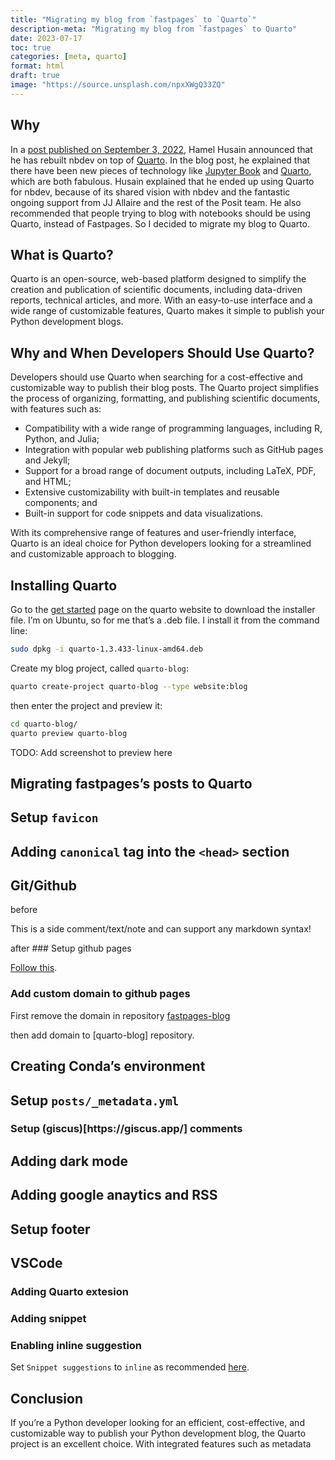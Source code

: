 ```yaml
---
title: "Migrating my blog from `fastpages` to `Quarto`"
description-meta: "Migrating my blog from `fastpages` to Quarto"
date: 2023-07-17
toc: true
categories: [meta, quarto]
format: html
draft: true
image: "https://source.unsplash.com/npxXWgQ33ZQ"
---
```


## Why

In a [post published on September 3, 2022](https://forums.fast.ai/t/fastpages-deprecating-fastpages-in-favor-of-quarto/99095), Hamel Husain announced that he has rebuilt nbdev on top of [Quarto](https://quarto.org). In the blog post, he explained that there have been new pieces of technology like [Jupyter Book](https://jupyterbook.org/) and [Quarto](https://quarto.org), which are both fabulous. Husain explained that he ended up using Quarto for nbdev, because of its shared vision with nbdev and the fantastic ongoing support from JJ Allaire and the rest of the Posit team. He also recommended that people trying to blog with notebooks should be using Quarto, instead of Fastpages. So I decided to migrate my blog to Quarto.  


## What is Quarto?

Quarto is an open-source, web-based platform designed to simplify the creation and publication of scientific documents, including data-driven reports, technical articles, and more. With an easy-to-use interface and a wide range of customizable features, Quarto makes it simple to publish your Python development blogs.

## Why and When Developers Should Use Quarto?

Developers should use Quarto when searching for a cost-effective and customizable way to publish their blog posts. The Quarto project simplifies the process of organizing, formatting, and publishing scientific documents, with features such as:

- Compatibility with a wide range of programming languages, including R, Python, and Julia;
- Integration with popular web publishing platforms such as GitHub pages and Jekyll;
- Support for a broad range of document outputs, including LaTeX, PDF, and HTML;
- Extensive customizability with built-in templates and reusable components; and
- Built-in support for code snippets and data visualizations.

With its comprehensive range of features and user-friendly interface, Quarto is an ideal choice for Python developers looking for a streamlined and customizable approach to blogging.



## Installing Quarto

Go to the [get started](https://quarto.org/docs/get-started/) page on the quarto website to download the installer file. I’m on Ubuntu, so for me that’s a .deb file. I install it from the command line:

```bash
sudo dpkg -i quarto-1.3.433-linux-amd64.deb

```

Create my blog project, called `quarto-blog`:

```bash
quarto create-project quarto-blog --type website:blog

```
then enter the project and preview it:

```bash
cd quarto-blog/
quarto preview quarto-blog
```

::: {.callout-important}
TODO: Add screenshot to preview here
:::

## Migrating fastpages's posts to Quarto

## Setup `favicon`

## Adding `canonical` tag into the `<head>` section

## Git/Github

before

:::{.column-margin}
This is a side comment/text/note and can support any markdown syntax!
:::

after
### Setup github pages

[Follow this](https://quarto.org/docs/publishing/github-pages.html).

### Add custom domain to github pages

First remove the domain in repository [fastpages-blog](https://github.com/xboard/fastpages-blog)

then add domain to [quarto-blog] repository.

## Creating Conda's environment


## Setup `posts/_metadata.yml`

### Setup (giscus)[https://giscus.app/] comments


## Adding dark mode 


## Adding google anaytics and RSS


## Setup footer

## VSCode

### Adding Quarto extesion

### Adding snippet

### Enabling inline suggestion
Set `Snippet suggestions` to `inline` as recommended [here](https://stackoverflow.com/a/74339599/483157).

## Conclusion

If you're a Python developer looking for an efficient, cost-effective, and customizable way to publish your Python development blog, the Quarto project is an excellent choice. With integrated features such as metadata
